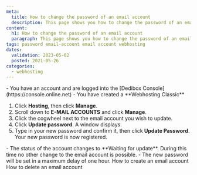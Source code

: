 ```yaml
---
meta:
  title: How to change the password of an email account
  description: This page shows you how to change the password of an email account
content:
  h1: How to change the password of an email account
  paragraph: This page shows you how to change the password of an email account
tags: password email-account email account webhosting
dates:
  validation: 2023-05-02
  posted: 2021-05-26
categories:
  - webhosting
---
```

<Macro id="webhosting-online" />


<Message type="requirement">
  - You have an account and are logged into the [Dedibox Console](https://console.online.net)
  - You have created a **Webhosting Classic**
</Message>

1. Click **Hosting**, then click **Manage**.
2. Scroll down to **E-MAIL ACCOUNTS** and click **Manage**.  
3. Click the cogwheel next to the email account you wish to update. 
4. Click **Update password**. A window displays. 
5. Type in your new password and confirm it, then click **Update Password**. Your new password is now registered.
    <Lightbox src="scaleway_change_email_password.webp" alt="" />


<Message type="note">
  - The status of the account changes to **Waiting for update**. During this time no other change to the email account is possible.
  - The new password will be set in a maximum delay of one hour. 
</Message>


<Navigation title="See Also">
  <PreviousButton to="/webhosting/classic/how-to/create-email-account/">How to create an email account</PreviousButton>
  <NextButton to="/webhosting/classic/how-to/delete-email-account/">How to delete an email account</NextButton>
</Navigation> 
